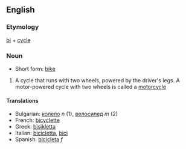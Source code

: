 ==English==

===Etymology===

[[bi]] + [[cycle]]

===Noun===

*Short form: [[bike]]

# A cycle that runs with two wheels, powered by the driver's legs. A motor-powered cycle with two wheels is called a [[motorcycle]]

====Translations====

*Bulgarian: [[колело]] ''n'' (1), [[велосипед]] ''m'' (2)
*French: [[bicyclette]]
*Greek: [[bisikletta]]
*Italian: [[bicicletta]], [[bici]]
*Spanish: [[bicicleta]] ''f''